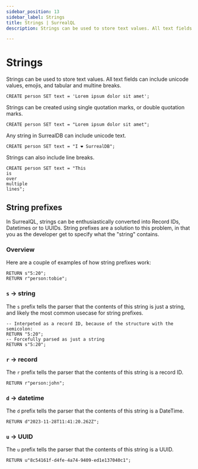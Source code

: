 ```yaml
---
sidebar_position: 13
sidebar_label: Strings
title: Strings | SurrealQL
description: Strings can be used to store text values. All text fields can include unicode values, emojis, and tabular and multine breaks.

---
```


# Strings

Strings can be used to store text values. All text fields can include unicode values, emojis, and tabular and multine breaks.

```surql
CREATE person SET text = 'Lorem ipsum dolor sit amet';
```

Strings can be created using single quotation marks, or double quotation marks.

```surql
CREATE person SET text = "Lorem ipsum dolor sit amet";
```

Any string in SurrealDB can include unicode text.

```surql
CREATE person SET text = "I ❤️ SurrealDB";
```

Strings can also include line breaks.

```surql
CREATE person SET text = "This
is
over
multiple
lines";
```

## String prefixes

In SurrealQL, strings can be enthusiastically converted into Record IDs, Datetimes or to UUIDs. 
String prefixes are a solution to this problem, in that you as the developer get to specify what the "string" contains.

### Overview

Here are a couple of examples of how string prefixes work:

```surql
RETURN s"5:20";
RETURN r"person:tobie";
```

### `s` -> string

The `s` prefix tells the parser that the contents of this string is just a string, and likely the most common usecase for string prefixes.

```surql
-- Interpeted as a record ID, because of the structure with the semicolon:
RETURN "5:20";
-- Forcefully parsed as just a string
RETURN s"5:20";
```

### `r` -> record

The `r` prefix tells the parser that the contents of this string is a record ID.

```surql
RETURN r"person:john";
```

### `d` -> datetime

The `d` prefix tells the parser that the contents of this string is a DateTime.

```surql
RETURN d"2023-11-28T11:41:20.262Z";
```

### `u` -> UUID

The `u` prefix tells the parser that the contents of this string is a UUID.

```surql
RETURN u"8c54161f-d4fe-4a74-9409-ed1e137040c1";
```